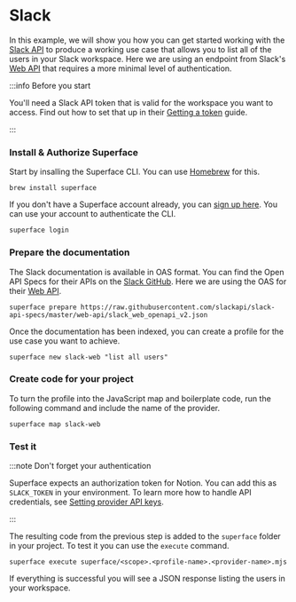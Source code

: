 # Slack

In this example, we will show you how you can get started working with the [Slack API](https://developers.notion.com) to produce a working use case that allows you to list all of the users in your Slack workspace. Here we are using an endpoint from Slack's [Web API](https://api.slack.com/web) that requires a more minimal level of authentication.

:::info Before you start

You'll need a Slack API token that is valid for the workspace you want to access. Find out how to set that up in their [Getting a token](https://api.slack.com/tutorials/tracks/getting-a-token) guide.

:::

<div class="count-steps-h3">

### Install & Authorize Superface

Start by insalling the Superface CLI. You can use [Homebrew](https://brew.sh/) for this.

```shell
brew install superface
```

If you don't have a Superface account already, you can [sign up here](https://superface.ai/create-account). You can use your account to authenticate the CLI.

```shell
superface login
```

### Prepare the documentation

The Slack documentation is available in OAS format. You can find the Open API Specs for their APIs on the [Slack GitHub](https://github.com/slackapi/slack-api-specs/tree/master/web-api). Here we are using the OAS for their [Web API](https://api.slack.com/web).

```shell
superface prepare https://raw.githubusercontent.com/slackapi/slack-api-specs/master/web-api/slack_web_openapi_v2.json
```

Once the documentation has been indexed, you can create a profile for the use case you want to achieve.

```shell
superface new slack-web "list all users"
```

### Create code for your project

To turn the profile into the JavaScript map and boilerplate code, run the following command and include the name of the provider.

```shell
superface map slack-web
```

### Test it

:::note Don't forget your authentication

Superface expects an authorization token for Notion. You can add this as `SLACK_TOKEN` in your environment. To learn more how to handle API credentials, see [Setting provider API keys](../guides/api-keys.md).

:::

The resulting code from the previous step is added to the `superface` folder in your project. To test it you can use the `execute` command.

```shell
superface execute superface/<scope>.<profile-name>.<provider-name>.mjs
```

If everything is successful you will see a JSON response listing the users in your workspace.

</div>
